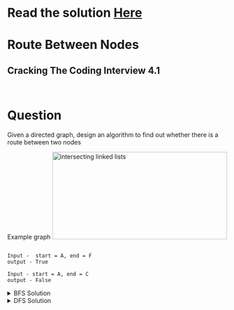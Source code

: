 # Read the solution [Here](https://quastor.org/cracking-the-coding-interview/trees-and-graph/route-between-nodes)

# Route Between Nodes

## Cracking The Coding Interview 4.1

<br/>

# Question

Given a directed graph, design an algorithm to find out whether there is a route between two nodes

Example graph
<img
  src="./assets/route-between-nodes.png"
  alt="intersecting linked lists"
  height="200"
  width="400"
  layout="responsive"
/>

```

Input -  start = A, end = F
output - True

Input - start = A, end = C
output - False

```

<details>
  <summary>BFS Solution</summary>

Start a breadth-fist-search from the start node check if the end node is found, keep track of visited nodes to avoide cycles and repetion of nodes.
    
```python
from queue import Queue
from collections import defaultdict
from typing import DefaultDict, List

def search(graph: DefaultDict ,start : str,end : str) -> bool:
    visited_nodes = set()
    q = Queue()
    q.put(start)
    while not q.empty():
        curr_node = q.get()
        if curr_node == end:
            return True
        else:
            visited_nodes.add(curr_node)
        for adj_node in graph[curr_node]:
            if adj_node not in visited_nodes:
                q.put(adj_node)

    return False

```
Time complexity O(n), we visit all the nodes once in worst case.
Space complexity O(n), a node might be connected to all the nodes, in that case queue will have all nodes.
</details>
<details>
  <summary>DFS Solution</summary>

Start a depth-first-search from the start check if the end node is found, keep track of visited nodes to avoid cycles and repetition of nodes.

```python
from queue import Queue
from collections import defaultdict
from typing import DefaultDict, List

def search(graph : DefaultDict, start : str, end: str) ->bool:
    def dfs_search(graph,curr_node,end,visited):
        if curr_node == end:
            return True
        else:
            for adj_node in graph[curr_node]:
                if adj_node not in visited:
                    visited.add(curr_node)
                    return True if  dfs_search(graph,adj_node, end,visited) else False
    return dfs_search(graph, start, end, set(start))

```
Time complexity O(n), we visit all the nodes once in worst case.
Space complexity O(n), because of the recursion stack.
</details>  